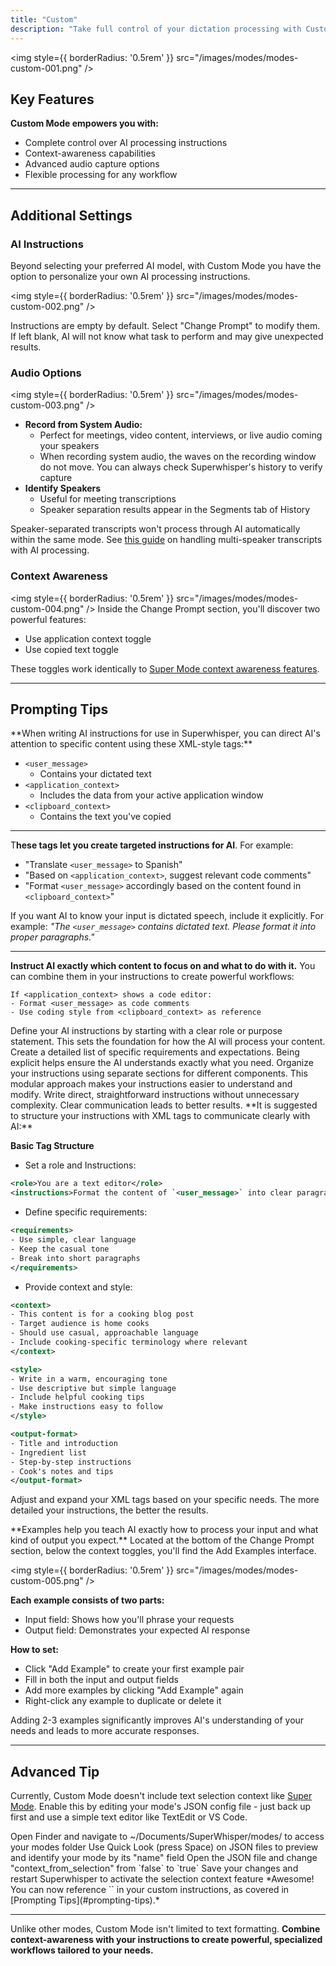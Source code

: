 ```yaml
---
title: "Custom"
description: "Take full control of your dictation processing with Custom Mode. Create specialized workflows by combining context-awareness with your own AI instructions for unlimited possibilities."
---
```


<img
style={{ borderRadius: '0.5rem' }}
src="/images/modes/modes-custom-001.png"
/>

## Key Features
**Custom Mode empowers you with:**
- Complete control over AI processing instructions
- Context-awareness capabilities
- Advanced audio capture options
- Flexible processing for any workflow

---
## Additional Settings
### AI Instructions
Beyond selecting your preferred AI model, with Custom Mode you have the option to personalize your own AI processing instructions.

<img
style={{ borderRadius: '0.5rem' }}
src="/images/modes/modes-custom-002.png"
/>

<Note>Instructions are empty by default. Select "Change Prompt" to modify them. If left blank, AI will not know what task to perform and may give unexpected results. </Note>

### Audio Options
<img
style={{ borderRadius: '0.5rem' }}
src="/images/modes/modes-custom-003.png"
/>
- **Record from System Audio:** 
  - Perfect for meetings, video content, interviews, or live audio coming your speakers
  - When recording system audio, the waves on the recording window do not move. You can always check Superwhisper's history to verify capture
- **Identify Speakers**
  - Useful for meeting transcriptions
  - Speaker separation results appear in the Segments tab of History

<Note>Speaker-separated transcripts won't process through AI automatically within the same mode. See [this guide](speaker-separated-meetings) on handling multi-speaker transcripts with AI processing.</Note>

### Context Awareness
<img
style={{ borderRadius: '0.5rem' }}
src="/images/modes/modes-custom-004.png"
/>
Inside the Change Prompt section, you'll discover two powerful features:
- Use application context toggle
- Use copied text toggle

<Note>These toggles work identically to [Super Mode context awareness features](super#context-awareness).</Note>

---
## Prompting Tips
<AccordionGroup>
<Accordion title="Referencing Content">
**When writing AI instructions for use in Superwhisper, you can direct AI's attention to specific content using these XML-style tags:**

- `<user_message>`
  - Contains your dictated text
- `<application_context>`
  - Includes the data from your active application window
- `<clipboard_context>`
  - Contains the text you've copied

---

T**hese tags let you create targeted instructions for AI**. For example:
- "Translate `<user_message>` to Spanish"
- "Based on `<application_context>`, suggest relevant code comments"
- "Format `<user_message>` accordingly based on the content found in `<clipboard_context>`"

<Tip>If you want AI to know your input is dictated speech, include it explicitly. For example: *"The `<user_message>` contains dictated text. Please format it into proper paragraphs."*</Tip>

---

**Instruct AI exactly which content to focus on and what to do with it.** You can combine them in your instructions to create powerful workflows:
```
If <application_context> shows a code editor:
- Format <user_message> as code comments
- Use coding style from <clipboard_context> as reference
```
</Accordion>

<Accordion title="Writing Effective Instructions">
<Steps>

<Step title="Clear Purpose">
Define your AI instructions by starting with a clear role or purpose statement. This sets the foundation for how the AI will process your content.
</Step>

<Step title="Requirements">
Create a detailed list of specific requirements and expectations. Being explicit helps ensure the AI understands exactly what you need.
</Step>

<Step title="Structure">
Organize your instructions using separate sections for different components. This modular approach makes your instructions easier to understand and modify.
</Step>

<Step title="Keep Simple">
Write direct, straightforward instructions without unnecessary complexity. Clear communication leads to better results.
</Step>
</Steps>

</Accordion>
<Accordion title="Using XML Tags">
**It is suggested to structure your instructions with XML tags to communicate clearly with AI:**

**Basic Tag Structure**
- Set a role and Instructions:
```xml
<role>You are a text editor</role>
<instructions>Format the content of `<user_message>` into clear paragraphs</instructions>
```

- Define specific requirements:
```xml
<requirements>
- Use simple, clear language
- Keep the casual tone
- Break into short paragraphs
</requirements>
```

- Provide context and style:
```xml
<context>
- This content is for a cooking blog post
- Target audience is home cooks
- Should use casual, approachable language
- Include cooking-specific terminology where relevant
</context>

<style>
- Write in a warm, encouraging tone
- Use descriptive but simple language
- Include helpful cooking tips
- Make instructions easy to follow
</style>

<output-format>
- Title and introduction
- Ingredient list
- Step-by-step instructions
- Cook's notes and tips
</output-format>
```

<Note>Adjust and expand your XML tags based on your specific needs. The more detailed your instructions, the better the results.</Note>
</Accordion>

<Accordion title="Add Examples">
**Examples help you teach AI exactly how to process your input and what kind of output you expect.** Located at the bottom of the Change Prompt section, below the context toggles, you'll find the Add Examples interface.

<img
style={{ borderRadius: '0.5rem' }}
src="/images/modes/modes-custom-005.png"
/>

**Each example consists of two parts:**
- Input field: Shows how you'll phrase your requests
- Output field: Demonstrates your expected AI response

**How to set:**
- Click "Add Example" to create your first example pair
- Fill in both the input and output fields
- Add more examples by clicking "Add Example" again
- Right-click any example to duplicate or delete it

<Note>Adding 2-3 examples significantly improves AI's understanding of your needs and leads to more accurate responses.</Note>
</Accordion>
</AccordionGroup>

---
## Advanced Tip
Currently, Custom Mode doesn't include text selection context like [Super Mode](super). Enable this by editing your mode's JSON config file - just back up first and use a simple text editor like TextEdit or VS Code.

<CardGroup cols={2}>
<Card title="Locate Your Modes Folder" icon="circle-1">
Open Finder and navigate to ~/Documents/SuperWhisper/modes/ to access your modes folder
</Card>

<Card title="Find Your Mode File" icon="circle-2">
Use Quick Look (press Space) on JSON files to preview and identify your mode by its "name" field
</Card>

<Card title="Enable Selection Context" icon="circle-3">
Open the JSON file and change "context_from_selection" from `false` to `true`
</Card>

<Card title="Restart to Apply" icon="circle-4">
Save your changes and restart Superwhisper to activate the selection context feature
</Card>
</CardGroup>
<Icon icon="check" iconType="solid" /> *Awesome! You can now reference `<text_selection_context>` in your custom instructions, as covered in [Prompting Tips](#prompting-tips).*

---
<Tip>Unlike other modes, Custom Mode isn't limited to text formatting. **Combine context-awareness with your instructions to create powerful, specialized workflows tailored to your needs.**</Tip>